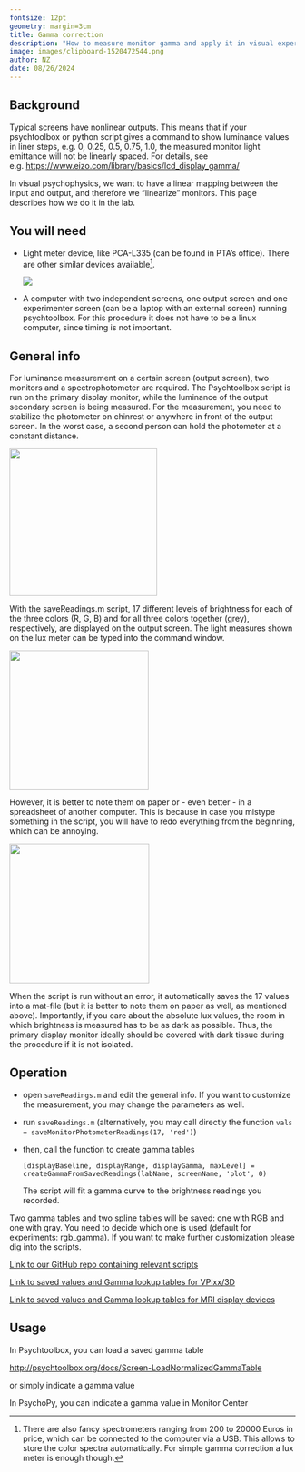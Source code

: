 ```yaml
---
fontsize: 12pt
geometry: margin=3cm
title: Gamma correction
description: "How to measure monitor gamma and apply it in visual experiments"
image: images/clipboard-1520472544.png
author: NZ
date: 08/26/2024
---
```


## Background

Typical screens have nonlinear outputs. This means that if your psychtoolbox or python script gives a command to show luminance values in liner steps, e.g. 0, 0.25, 0.5, 0.75, 1.0, the measured monitor light emittance will not be linearly spaced. For details, see e.g. <https://www.eizo.com/library/basics/lcd_display_gamma/>

In visual psychophysics, we want to have a linear mapping between the input and output, and therefore we "linearize" monitors. This page describes how we do it in the lab.

## You will need

-   Light meter device, like PCA-L335 (can be found in PTA's office). There are other similar devices available[^1].

    ![](images/clipboard-3209665526.png)

-   A computer with two independent screens, one output screen and one experimenter screen (can be a laptop with an external screen) running psychtoolbox. For this procedure it does not have to be a linux computer, since timing is not important.

[^1]: There are also fancy spectrometers ranging from 200 to 20000 Euros in price, which can be connected to the computer via a USB. This allows to store the color spectra automatically. For simple gamma correction a lux meter is enough though.

## General info

For luminance measurement on a certain screen (output screen), two monitors and a spectrophotometer are required. The Psychtoolbox script is run on the primary display monitor, while the luminance of the output secondary screen is being measured. For the measurement, you need to stabilize the photometer on chinrest or anywhere in front of the output screen. In the worst case, a second person can hold the photometer at a constant distance.

![](images/clipboard-1520472544.png){width="260"}

With the saveReadings.m script, 17 different levels of brightness for each of the three colors (R, G, B) and for all three colors together (grey), respectively, are displayed on the output screen. The light measures shown on the lux meter can be typed into the command window.

![](images/clipboard-2623240969.png){width="245"}

However, it is better to note them on paper or - even better - in a spreadsheet of another computer. This is because in case you mistype something in the script, you will have to redo everything from the beginning, which can be annoying.

![](images/clipboard-3848956039.png){width="246"}

When the script is run without an error, it automatically saves the 17 values into a mat-file (but it is better to note them on paper as well, as mentioned above). Importantly, if you care about the absolute lux values, the room in which brightness is measured has to be as dark as possible. Thus, the primary display monitor ideally should be covered with dark tissue during the procedure if it is not isolated.

## Operation

-   open `saveReadings.m` and edit the general info. If you want to customize the measurement, you may change the parameters as well.

-   run `saveReadings.m` (alternatively, you may call directly the function `vals = saveMonitorPhotometerReadings(17, 'red')`)

-   then, call the function to create gamma tables

    `[displayBaseline, displayRange, displayGamma, maxLevel] = createGammaFromSavedReadings(labName, screenName, 'plot', 0)`

    The script will fit a gamma curve to the brightness readings you recorded.

Two gamma tables and two spline tables will be saved: one with RGB and one with gray. You need to decide which one is used (default for experiments: rgb_gamma). If you want to make further customization please dig into the scripts.

[Link to our GitHub repo containing relevant scripts](https://github.com/visualneuroscience/visualneuroscience.github.io/tree/main/displays/2024-05-22)

[Link to saved values and Gamma lookup tables for VPixx/3D](https://github.com/visualneuroscience/visualneuroscience.github.io/tree/main/displays/2024-05-22/luxMeasNewVPixx/)

[Link to saved values and Gamma lookup tables for MRI display devices](https://github.com/visualneuroscience/visualneuroscience.github.io/tree/main/displays/2024-05-22/luxMeasMRI/)

## Usage

In Psychtoolbox, you can load a saved gamma table

<http://psychtoolbox.org/docs/Screen-LoadNormalizedGammaTable>

or simply indicate a gamma value

In PsychoPy, you can indicate a gamma value in Monitor Center
